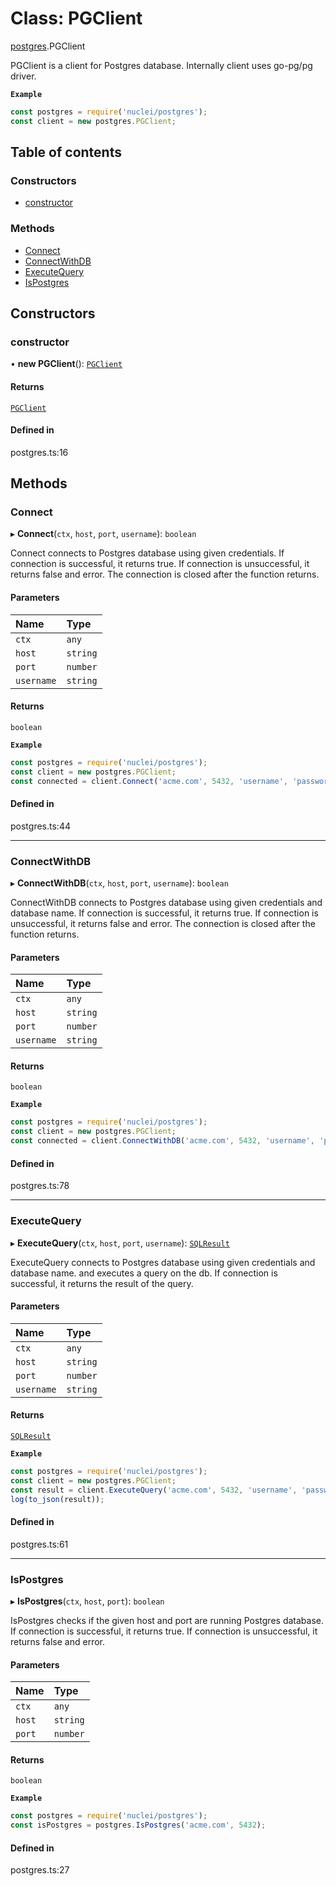 # Class: PGClient

[postgres](/templates/protocols/javascript/modules/postgres).PGClient

PGClient is a client for Postgres database.
Internally client uses go-pg/pg driver.

**`Example`**

```javascript
const postgres = require('nuclei/postgres');
const client = new postgres.PGClient;
```

## Table of contents

### Constructors

- [constructor](/templates/protocols/javascript/modules/postgres.PGClient#constructor)

### Methods

- [Connect](/templates/protocols/javascript/modules/postgres.PGClient#connect)
- [ConnectWithDB](/templates/protocols/javascript/modules/postgres.PGClient#connectwithdb)
- [ExecuteQuery](/templates/protocols/javascript/modules/postgres.PGClient#executequery)
- [IsPostgres](/templates/protocols/javascript/modules/postgres.PGClient#ispostgres)

## Constructors

### constructor

• **new PGClient**(): [`PGClient`](/templates/protocols/javascript/modules/postgres.PGClient)

#### Returns

[`PGClient`](/templates/protocols/javascript/modules/postgres.PGClient)

#### Defined in

postgres.ts:16

## Methods

### Connect

▸ **Connect**(`ctx`, `host`, `port`, `username`): `boolean`

Connect connects to Postgres database using given credentials.
If connection is successful, it returns true.
If connection is unsuccessful, it returns false and error.
The connection is closed after the function returns.

#### Parameters

| Name | Type |
| :------ | :------ |
| `ctx` | `any` |
| `host` | `string` |
| `port` | `number` |
| `username` | `string` |

#### Returns

`boolean`

**`Example`**

```javascript
const postgres = require('nuclei/postgres');
const client = new postgres.PGClient;
const connected = client.Connect('acme.com', 5432, 'username', 'password');
```

#### Defined in

postgres.ts:44

___

### ConnectWithDB

▸ **ConnectWithDB**(`ctx`, `host`, `port`, `username`): `boolean`

ConnectWithDB connects to Postgres database using given credentials and database name.
If connection is successful, it returns true.
If connection is unsuccessful, it returns false and error.
The connection is closed after the function returns.

#### Parameters

| Name | Type |
| :------ | :------ |
| `ctx` | `any` |
| `host` | `string` |
| `port` | `number` |
| `username` | `string` |

#### Returns

`boolean`

**`Example`**

```javascript
const postgres = require('nuclei/postgres');
const client = new postgres.PGClient;
const connected = client.ConnectWithDB('acme.com', 5432, 'username', 'password', 'dbname');
```

#### Defined in

postgres.ts:78

___

### ExecuteQuery

▸ **ExecuteQuery**(`ctx`, `host`, `port`, `username`): [`SQLResult`](/templates/protocols/javascript/modules/postgres.SQLResult)

ExecuteQuery connects to Postgres database using given credentials and database name.
and executes a query on the db.
If connection is successful, it returns the result of the query.

#### Parameters

| Name | Type |
| :------ | :------ |
| `ctx` | `any` |
| `host` | `string` |
| `port` | `number` |
| `username` | `string` |

#### Returns

[`SQLResult`](/templates/protocols/javascript/modules/postgres.SQLResult)

**`Example`**

```javascript
const postgres = require('nuclei/postgres');
const client = new postgres.PGClient;
const result = client.ExecuteQuery('acme.com', 5432, 'username', 'password', 'dbname', 'select * from users');
log(to_json(result));
```

#### Defined in

postgres.ts:61

___

### IsPostgres

▸ **IsPostgres**(`ctx`, `host`, `port`): `boolean`

IsPostgres checks if the given host and port are running Postgres database.
If connection is successful, it returns true.
If connection is unsuccessful, it returns false and error.

#### Parameters

| Name | Type |
| :------ | :------ |
| `ctx` | `any` |
| `host` | `string` |
| `port` | `number` |

#### Returns

`boolean`

**`Example`**

```javascript
const postgres = require('nuclei/postgres');
const isPostgres = postgres.IsPostgres('acme.com', 5432);
```

#### Defined in

postgres.ts:27
